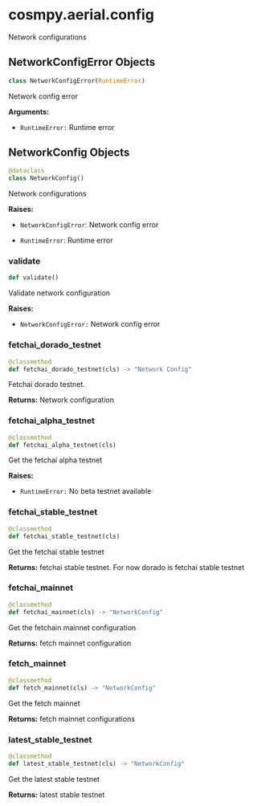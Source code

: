# cosmpy.aerial.config 

Network configurations

## NetworkConfigError Objects 

```py  
class NetworkConfigError(RuntimeError)
```

Network config error 

**Arguments:**

- `RuntimeError:` Runtime error 

## NetworkConfig Objects 

```py
@dataclass
class NetworkConfig()
```

Network configurations

**Raises:**

- `NetworkConfigError`: Network config error 

- `RuntimeError`: Runtime error 

### validate

```py
def validate()
```
Validate network configuration 

**Raises:**

- `NetworkConfigError:` Network config error 

### fetchai_dorado_testnet

```py 
@classmethod 
def fetchai_dorado_testnet(cls) -> "Network Config"
```

Fetchai dorado testnet. 

**Returns:** 
Network configuration 

### fetchai_alpha_testnet

```py
@classmethod
def fetchai_alpha_testnet(cls)
```

Get the fetchai alpha testnet 

**Raises:**

- `RuntimeError:` No beta testnet available 

### fetchai_stable_testnet 

```py 
@classmethod
def fetchai_stable_testnet(cls)
```

Get the fetchai stable testnet 

**Returns:**
fetchai stable testnet. For now dorado is fetchai stable testnet  

### fetchai_mainnet

```py 
@classmethod
def fetchai_mainnet(cls) -> "NetworkConfig"
```
Get the fetchain mainnet configuration 

**Returns:** 
fetch mainnet configuration

### fetch_mainnet

```py
@classmethod
def fetch_mainnet(cls) -> "NetworkConfig"
```
Get the fetch mainnet 

**Returns:**
fetch mainnet configurations

### latest_stable_testnet 

```py
@classmethod
def latest_stable_testnet(cls) -> "NetworkConfig"
```

Get the latest stable testnet 

**Returns:**
latest stable testnet 
